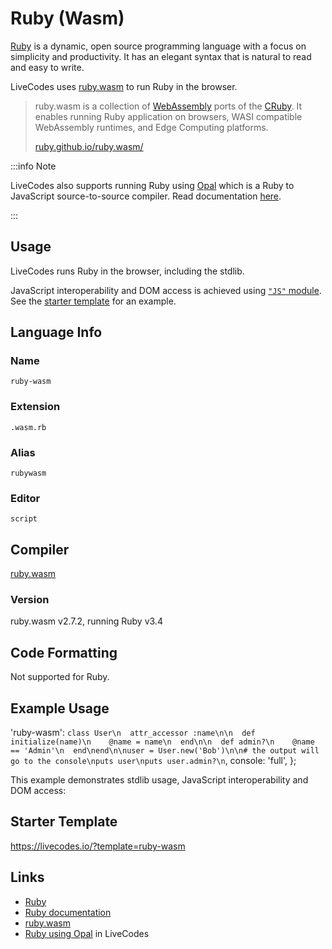# Ruby (Wasm)

[Ruby](https://ruby-lang.org/) is a dynamic, open source programming language with a focus on simplicity and productivity. It has an elegant syntax that is natural to read and easy to write.

LiveCodes uses [ruby.wasm](https://github.com/ruby/ruby.wasm) to run Ruby in the browser.

> ruby.wasm is a collection of [WebAssembly](https://webassembly.org/) ports of the [CRuby](https://github.com/ruby/ruby). It enables running Ruby application on browsers, WASI compatible WebAssembly runtimes, and Edge Computing platforms.
>
> [ruby.github.io/ruby.wasm/](https://ruby.github.io/ruby.wasm/)

:::info Note

LiveCodes also supports running Ruby using [Opal](https://opalrb.com/) which is a Ruby to JavaScript source-to-source compiler. Read documentation [here](./ruby.mdx).

:::

## Usage

LiveCodes runs Ruby in the browser, including the stdlib.

JavaScript interoperability and DOM access is achieved using [`"JS"` module](https://ruby.github.io/ruby.wasm/JS.html). See the [starter template](#starter-template) for an example.

## Language Info

### Name

`ruby-wasm`

### Extension

`.wasm.rb`

### Alias

`rubywasm`

### Editor

`script`

## Compiler

[ruby.wasm](https://github.com/ruby/ruby.wasm)

### Version

ruby.wasm v2.7.2, running Ruby v3.4

## Code Formatting

Not supported for Ruby.

## Example Usage


  'ruby-wasm': `class User\n  attr_accessor :name\n\n  def initialize(name)\n    @name = name\n  end\n\n  def admin?\n    @name == 'Admin'\n  end\nend\n\nuser = User.new('Bob')\n\n# the output will go to the console\nputs user\nputs user.admin?\n`,
  console: 'full',
};

<LiveCodes params={params} height="80vh"></LiveCodes>

This example demonstrates stdlib usage, JavaScript interoperability and DOM access:

<LiveCodes template="ruby-wasm" height="80vh"></LiveCodes>

## Starter Template

https://livecodes.io/?template=ruby-wasm

## Links

- [Ruby](https://ruby-lang.org/)
- [Ruby documentation](https://ruby-lang.org/en/documentation/)
- [ruby.wasm](https://github.com/ruby/ruby.wasm)
- [Ruby using Opal](./ruby.mdx) in LiveCodes
